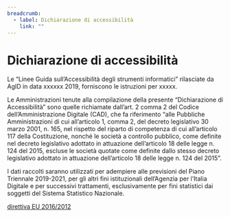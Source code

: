 ```yaml
---
breadcrumb:
  - label: Dichiarazione di accessibilità
    link: ""
---
```


# Dichiarazione di accessibilità

Le “Linee Guida sull’Accessibilità degli strumenti informatici” rilasciate da
AgID in data xxxxxx 2019, forniscono le istruzioni per xxxxx. 

Le Amministrazioni tenute alla compilazione della presente “Dichiarazione di Accessibilità” sono
quelle richiamate dall’art. 2 comma 2 del Codice dell’Amministrazione Digitale
(CAD), che fa riferimento “alle Pubbliche Amministrazioni di cui all’articolo 1,
comma 2, del decreto legislativo 30 marzo 2001, n. 165, nel rispetto del riparto
di competenza di cui all’articolo 117 della Costituzione, nonché le società a
controllo pubblico, come definite nel decreto legislativo adottato in attuazione
dell’articolo 18 delle legge n. 124 del 2015, escluse le società quotate come
definite dallo stesso decreto legislativo adottato in attuazione dell’articolo
18 delle legge n. 124 del 2015”. 

I dati raccolti saranno utilizzati per
adempiere alle previsioni del Piano Triennale 2019-2021, per gli altri fini
istituzionali dell’Agenzia per l’Italia Digitale e per successivi trattamenti,
esclusivamente per fini statistici dai soggetti del Sistema Statistico
Nazionale.

[direttiva EU 2016/2012]()
